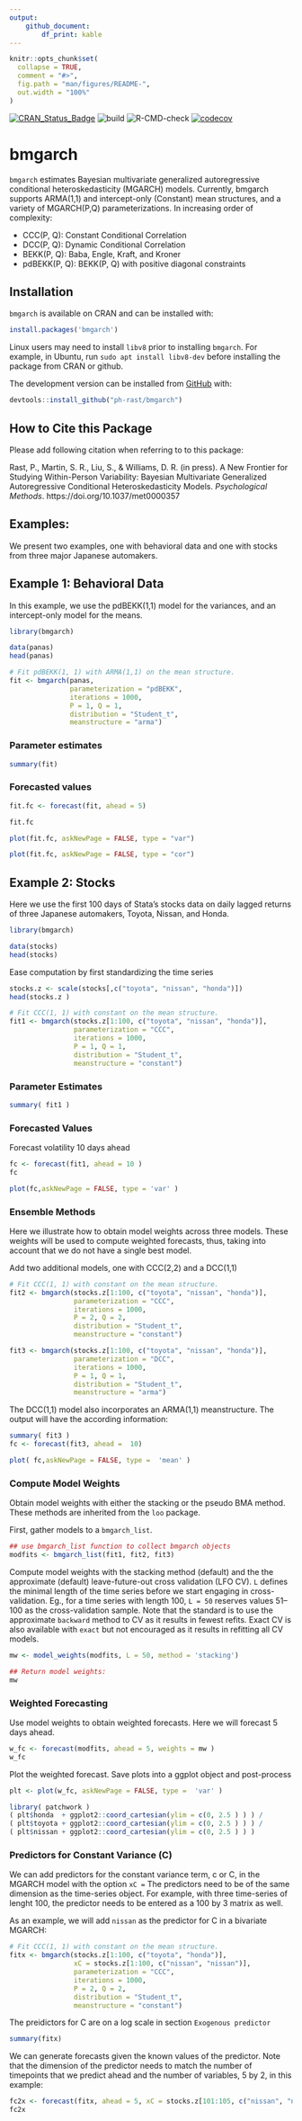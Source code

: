 ```yaml
---
output:
    github_document:
        df_print: kable
---
```


<!-- README.md is generated from README.Rmd. Please edit that file -->
<!-- knit with rmarkdown::render("README.Rmd", output_format = "md_document") -->

```r
knitr::opts_chunk$set(
  collapse = TRUE,
  comment = "#>",
  fig.path = "man/figures/README-",
  out.width = "100%"
)
```
<!-- badges: start -->
[![CRAN_Status_Badge](http://www.r-pkg.org/badges/version/bmgarch)](https://cran.r-project.org/package=bmgarch)
![build](https://github.com/ph-rast/bmgarch/workflows/build/badge.svg)
![R-CMD-check](https://github.com/ph-rast/bmgarch/workflows/R-CMD-check/badge.svg)
[![codecov](https://codecov.io/gh/ph-rast/bmgarch/branch/master/graph/badge.svg)](https://codecov.io/gh/ph-rast/bmgarch)
<!-- badges: end -->

# bmgarch

`bmgarch` estimates Bayesian multivariate generalized autoregressive conditional heteroskedasticity (MGARCH) models.
Currently, bmgarch supports ARMA(1,1) and intercept-only (Constant) mean structures, and a variety of MGARCH(P,Q) parameterizations.
In increasing order of complexity:

* CCC(P, Q): Constant Conditional Correlation
* DCC(P, Q): Dynamic Conditional Correlation
* BEKK(P, Q): Baba, Engle, Kraft, and Kroner
* pdBEKK(P, Q): BEKK(P, Q) with positive diagonal constraints

## Installation

`bmgarch` is available on CRAN and can be installed with:
``` r
install.packages('bmgarch')
```

Linux users may need to install `libv8` prior to installing `bmgarch`.
For example, in Ubuntu, run `sudo apt install libv8-dev` before installing the package from CRAN or github.


The development version can be installed from [GitHub](https://github.com/) with:

``` r
devtools::install_github("ph-rast/bmgarch")
```

## How to Cite this Package
Please add following citation when referring to to this package:

Rast, P., Martin, S. R., Liu, S., & Williams, D. R. (in press). A New Frontier for Studying Within-Person Variability: Bayesian Multivariate Generalized Autoregressive Conditional Heteroskedasticity Models. _Psychological Methods_. https://doi.org/10.1037/met0000357


## Examples:

We present two examples, one with behavioral data and one with stocks from three major Japanese automakers. 

## Example 1: Behavioral Data

In this example, we use the pdBEKK(1,1) model for the variances, and an intercept-only model for the means.

```r
library(bmgarch)

data(panas)
head(panas)

# Fit pdBEKK(1, 1) with ARMA(1,1) on the mean structure.
fit <- bmgarch(panas,
               parameterization = "pdBEKK",
               iterations = 1000,
               P = 1, Q = 1,
               distribution = "Student_t",
               meanstructure = "arma")

```

### Parameter estimates
```r
summary(fit)
```

### Forecasted values
```r
fit.fc <- forecast(fit, ahead = 5)

fit.fc
```

```r
plot(fit.fc, askNewPage = FALSE, type = "var")

plot(fit.fc, askNewPage = FALSE, type = "cor")
```

## Example 2: Stocks

Here we use the first 100 days of Stata's stocks data on daily lagged returns of three Japanese automakers, Toyota, Nissan, and Honda. 

```r
library(bmgarch)

data(stocks)
head(stocks)
```
Ease computation by first standardizing the time series
```r
stocks.z <- scale(stocks[,c("toyota", "nissan", "honda")])
head(stocks.z )

# Fit CCC(1, 1) with constant on the mean structure.
fit1 <- bmgarch(stocks.z[1:100, c("toyota", "nissan", "honda")],
                parameterization = "CCC",
                iterations = 1000,
                P = 1, Q = 1,
                distribution = "Student_t",
                meanstructure = "constant")

```

### Parameter Estimates
```r
summary( fit1 )
```

### Forecasted Values
Forecast volatility 10 days ahead
```r
fc <- forecast(fit1, ahead = 10 )
fc
```
```r
plot(fc,askNewPage = FALSE, type = 'var' )
```

### Ensemble Methods
Here we illustrate how to obtain model weights across three models. These weights will be used to compute weighted forecasts, thus, taking into account that we do not have a single best model.

Add two additional models, one with CCC(2,2) and a DCC(1,1)

```r
# Fit CCC(1, 1) with constant on the mean structure.
fit2 <- bmgarch(stocks.z[1:100, c("toyota", "nissan", "honda")],
                parameterization = "CCC",
                iterations = 1000,
                P = 2, Q = 2,
                distribution = "Student_t",
                meanstructure = "constant")

fit3 <- bmgarch(stocks.z[1:100, c("toyota", "nissan", "honda")],
                parameterization = "DCC",
                iterations = 1000,
                P = 1, Q = 1,
                distribution = "Student_t",
                meanstructure = "arma")

```

The DCC(1,1) model also incorporates an ARMA(1,1) meanstructure. The output will have the according information:

```r
summary( fit3 )
fc <- forecast(fit3, ahead =  10)
```
```r
plot( fc,askNewPage = FALSE, type =  'mean' ) 
```


### Compute Model Weights
Obtain model weights with either the stacking or the pseudo BMA method. These methods are inherited from the `loo` package.

First, gather models to a `bmgarch_list`.
```r
## use bmgarch_list function to collect bmgarch objects
modfits <- bmgarch_list(fit1, fit2, fit3)
```

Compute model weights with the stacking method (default) and the the approximate (default) leave-future-out cross validation (LFO CV).
`L` defines the minimal length of the time series before we start engaging in cross-validation. Eg., for a time series with length 100, `L = 50` reserves values 51--100 as the cross-validation sample. Note that the standard is to use the approximate `backward` method to CV as it results in fewest refits. Exact CV is also available with `exact` but not encouraged as it results in refitting all CV models. 

```r
mw <- model_weights(modfits, L = 50, method = 'stacking')
```
```r
## Return model weights:
mw
```

### Weighted Forecasting
Use model weights to obtain weighted forecasts. Here we will forecast 5 days ahead.
```r
w_fc <- forecast(modfits, ahead = 5, weights = mw )
w_fc
```
Plot the weighted forecast. Save plots into a ggplot object and post-process
```r
plt <- plot(w_fc, askNewPage = FALSE, type =  'var' )

library( patchwork )
( plt$honda  + ggplot2::coord_cartesian(ylim = c(0, 2.5 ) ) ) /
( plt$toyota + ggplot2::coord_cartesian(ylim = c(0, 2.5 ) ) ) /
( plt$nissan + ggplot2::coord_cartesian(ylim = c(0, 2.5 ) ) ) 
```

### Predictors for Constant Variance (C)
We can add predictors for the constant variance term, c or C, in the MGARCH model with the option `xC = `
The predictors need to be of the same dimension as the time-series object. For example, with three time-series of lenght 100, the predictor needs to be entered as a 100 by 3 matrix as well.

As an example, we will add `nissan` as the predictor for C in a bivariate MGARCH:
```r
# Fit CCC(1, 1) with constant on the mean structure.
fitx <- bmgarch(stocks.z[1:100, c("toyota", "honda")],
                xC = stocks.z[1:100, c("nissan", "nissan")],
                parameterization = "CCC",
                iterations = 1000,
                P = 2, Q = 2,
                distribution = "Student_t",
                meanstructure = "constant")
```

The preidictors for C are on a log scale in section `Exogenous predictor`
```r
summary(fitx)
```

We can generate forecasts given the known values of the predictor. Note that the dimension of the predictor needs to match the number of timepoints that we predict ahead and the number of variables, 5 by 2, in this example:
```r
fc2x <- forecast(fitx, ahead = 5, xC = stocks.z[101:105, c("nissan", "nissan")])
fc2x
```
